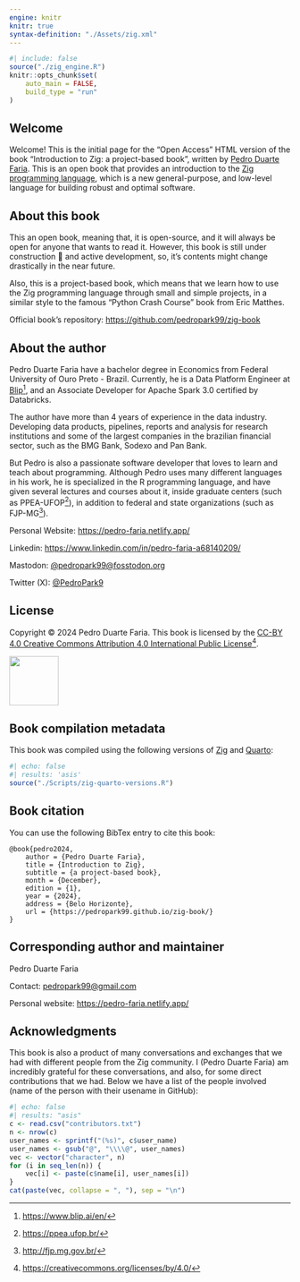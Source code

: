 ---
engine: knitr
knitr: true
syntax-definition: "./Assets/zig.xml"
---

```{r}
#| include: false
source("./zig_engine.R")
knitr::opts_chunk$set(
    auto_main = FALSE,
    build_type = "run"
)
```



::: {.content-visible when-format="html"}

# Welcome {.unnumbered}

Welcome! This is the initial page for the "Open Access" HTML version of the book "Introduction to Zig: a project-based book",
written by [Pedro Duarte Faria](https://pedro-faria.netlify.app/).
This is an open book that provides an introduction to the [Zig programming language](https://ziglang.org/),
which is a new general-purpose, and low-level language for building robust and optimal software.

## About this book {.unnumbered}

This an open book, meaning that, it is open-source, and it will always be open
for anyone that wants to read it. However, this book is still under construction 🚧 and active development,
so, it's contents might change drastically in the near future.

Also, this is a project-based book, which means that we learn how to use the Zig programming language
through small and simple projects, in a similar style to the famous "Python Crash Course" book from Eric Matthes.

Official book's repository: <https://github.com/pedropark99/zig-book>

:::


## About the author {.unnumbered}

Pedro Duarte Faria have a bachelor degree in Economics from Federal University of Ouro Preto - Brazil.
Currently, he is a Data Platform Engineer at [Blip](https://www.blip.ai/en/)[^blip], and
an Associate Developer for Apache Spark 3.0 certified by Databricks.

[^blip]: <https://www.blip.ai/en/>


The author have more than 4 years of experience in the data industry. Developing data products, pipelines,
reports and analysis for research institutions and some of the largest companies in the
brazilian financial sector, such as the BMG Bank, Sodexo and Pan Bank.

But Pedro is also a passionate software developer that loves to
learn and teach about programming.
Although Pedro uses many different languages in his work, he is specialized in the R programming language, and have given several
lectures and courses about it, inside graduate centers (such as PPEA-UFOP^[<https://ppea.ufop.br/>]),
in addition to federal and state organizations (such as FJP-MG^[<http://fjp.mg.gov.br/>]).


Personal Website: <https://pedro-faria.netlify.app/>

Linkedin: <https://www.linkedin.com/in/pedro-faria-a68140209/>

Mastodon: [\@pedropark99\@fosstodon.org](https://fosstodon.org/@pedropark99)

Twitter (X): [\@PedroPark9](https://twitter.com/PedroPark9)

## License {.unnumbered}

Copyright © 2024 Pedro Duarte Faria. This book is licensed by the [CC-BY 4.0 Creative Commons Attribution 4.0 International Public License](https://creativecommons.org/licenses/by/4.0/)[^cc-license].

[^cc-license]: <https://creativecommons.org/licenses/by/4.0/>

![](Figures/creative-commoms-88x31.png){width=88px}


## Book compilation metadata {.unnumbered}

This book was compiled using the following versions of [Zig](https://ziglang.org) and [Quarto](https://quarto.org):

```{r}
#| echo: false
#| results: 'asis'
source("./Scripts/zig-quarto-versions.R")
```

## Book citation {.unnumbered}

You can use the following BibTex entry to cite this book:

```
@book{pedro2024,
    author = {Pedro Duarte Faria},
    title = {Introduction to Zig},
    subtitle = {a project-based book},
    month = {December},
    edition = {1},
    year = {2024},
    address = {Belo Horizonte},
    url = {https://pedropark99.github.io/zig-book/}
}
```

## Corresponding author and maintainer {.unnumbered}

Pedro Duarte Faria

Contact: [pedropark99\@gmail.com](mailto:pedropark99@gmail.com)

Personal website: <https://pedro-faria.netlify.app/>


## Acknowledgments

This book is also a product of many conversations and exchanges that we had
with different people from the Zig community. I (Pedro Duarte Faria) am incredibly
grateful for these conversations, and also, for some direct contributions that we
had. Below we have a list of the people involved (name of the person with their usename in GitHub):

```{r}
#| echo: false
#| results: "asis"
c <- read.csv("contributors.txt")
n <- nrow(c)
user_names <- sprintf("(%s)", c$user_name)
user_names <- gsub("@", "\\\\@", user_names)
vec <- vector("character", n)
for (i in seq_len(n)) {
    vec[i] <- paste(c$name[i], user_names[i])
}
cat(paste(vec, collapse = ", "), sep = "\n")
```


